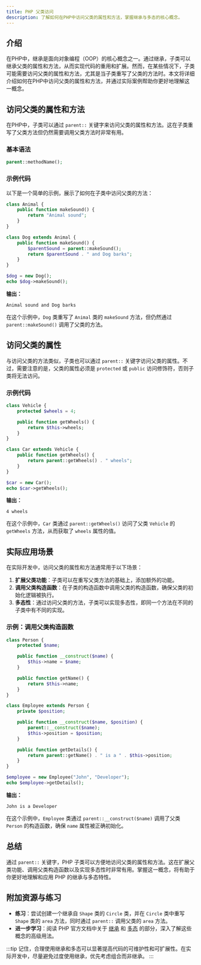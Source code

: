 ```yaml
---
title: PHP 父类访问
description: 了解如何在PHP中访问父类的属性和方法，掌握继承与多态的核心概念。
---
```


## 介绍

在PHP中，继承是面向对象编程（OOP）的核心概念之一。通过继承，子类可以继承父类的属性和方法，从而实现代码的重用和扩展。然而，在某些情况下，子类可能需要访问父类的属性和方法，尤其是当子类重写了父类的方法时。本文将详细介绍如何在PHP中访问父类的属性和方法，并通过实际案例帮助你更好地理解这一概念。

## 访问父类的属性和方法

在PHP中，子类可以通过 `parent::` 关键字来访问父类的属性和方法。这在子类重写了父类方法但仍然需要调用父类方法时非常有用。

### 基本语法

```php
parent::methodName();
```

### 示例代码

以下是一个简单的示例，展示了如何在子类中访问父类的方法：

```php
class Animal {
    public function makeSound() {
        return "Animal sound";
    }
}

class Dog extends Animal {
    public function makeSound() {
        $parentSound = parent::makeSound();
        return $parentSound . " and Dog barks";
    }
}

$dog = new Dog();
echo $dog->makeSound();
```

**输出：**

```
Animal sound and Dog barks
```

在这个示例中，`Dog` 类重写了 `Animal` 类的 `makeSound` 方法，但仍然通过 `parent::makeSound()` 调用了父类的方法。

## 访问父类的属性

与访问父类的方法类似，子类也可以通过 `parent::` 关键字访问父类的属性。不过，需要注意的是，父类的属性必须是 `protected` 或 `public` 访问修饰符，否则子类将无法访问。

### 示例代码

```php
class Vehicle {
    protected $wheels = 4;

    public function getWheels() {
        return $this->wheels;
    }
}

class Car extends Vehicle {
    public function getWheels() {
        return parent::getWheels() . " wheels";
    }
}

$car = new Car();
echo $car->getWheels();
```

**输出：**

```
4 wheels
```

在这个示例中，`Car` 类通过 `parent::getWheels()` 访问了父类 `Vehicle` 的 `getWheels` 方法，从而获取了 `wheels` 属性的值。

## 实际应用场景

在实际开发中，访问父类的属性和方法通常用于以下场景：

1. **扩展父类功能**：子类可以在重写父类方法的基础上，添加额外的功能。
2. **调用父类构造函数**：在子类的构造函数中调用父类的构造函数，确保父类的初始化逻辑被执行。
3. **多态性**：通过访问父类的方法，子类可以实现多态性，即同一个方法在不同的子类中有不同的实现。

### 示例：调用父类构造函数

```php
class Person {
    protected $name;

    public function __construct($name) {
        $this->name = $name;
    }

    public function getName() {
        return $this->name;
    }
}

class Employee extends Person {
    private $position;

    public function __construct($name, $position) {
        parent::__construct($name);
        $this->position = $position;
    }

    public function getDetails() {
        return parent::getName() . " is a " . $this->position;
    }
}

$employee = new Employee("John", "Developer");
echo $employee->getDetails();
```

**输出：**

```
John is a Developer
```

在这个示例中，`Employee` 类通过 `parent::__construct($name)` 调用了父类 `Person` 的构造函数，确保 `name` 属性被正确初始化。

## 总结

通过 `parent::` 关键字，PHP 子类可以方便地访问父类的属性和方法。这在扩展父类功能、调用父类构造函数以及实现多态性时非常有用。掌握这一概念，将有助于你更好地理解和应用 PHP 的继承与多态特性。

## 附加资源与练习

- **练习**：尝试创建一个继承自 `Shape` 类的 `Circle` 类，并在 `Circle` 类中重写 `Shape` 类的 `area` 方法，同时通过 `parent::` 调用父类的 `area` 方法。
- **进一步学习**：阅读 PHP 官方文档中关于 [继承](https://www.php.net/manual/en/language.oop5.inheritance.php) 和 [多态](https://www.php.net/manual/en/language.oop5.polymorphism.php) 的部分，深入了解这些概念的高级用法。

:::tip
记住，合理使用继承和多态可以显著提高代码的可维护性和可扩展性。在实际开发中，尽量避免过度使用继承，优先考虑组合而非继承。
:::